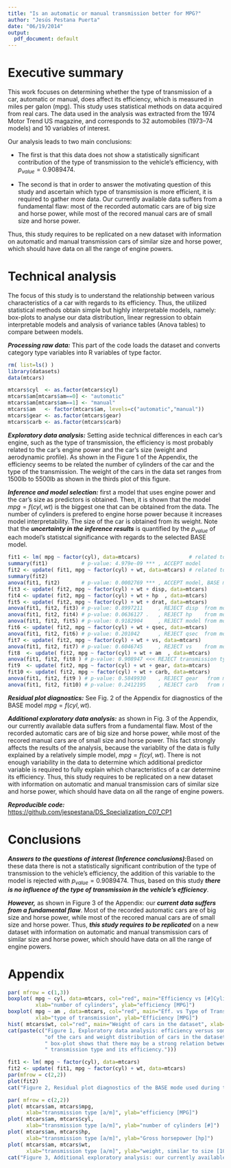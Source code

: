 ```yaml
---
title: "Is an automatic or manual transmission better for MPG?"
author: "Jesús Pestana Puerta"
date: "06/19/2014"
output:
  pdf_document: default
---
```


Executive summary
=================

This work focuses on determining whether the type of transmission of a car, automatic or manual, does affect its efficiency, which is measured in miles per galon (mpg). This study uses statistical methods on data acquired from real cars. The data used in the analysis  was extracted from the 1974 Motor Trend US magazine, and corresponds to 32 automobiles (1973–74 models) and 10 variables of interest. 

Our analysis leads to two main conclusions: 

 - The first is that this data does not show a statistically significant contribution of the type of transmission to the vehicle's efficiency, with $p_{value} = 0.9089474$. 
 
 - The second is that in order to answer the motivating question of this study and ascertain which type of transmission is more efficient, it is required to gather more data. Our currently available data suffers from a fundamental flaw: most of the recorded automatic cars are of big size and horse power, while most of the recored manual cars are of small size and horse power. 
   
Thus, this study requires to be replicated on a new dataset with information on automatic and manual transmission cars of similar size and horse power, which should have data on all the range of engine powers.

# Technical analysis

The focus of this study is to understand the relationship between various characteristics of a car with regards to its efficiency. Thus, the utilized statistical methods obtain simple but highly interpretable models, namely: box-plots to analyse our data distribution, linear regression to obtain interpretable models and analysis of variance tables (Anova tables) to compare between models.

***Processing raw data:*** This part of the code loads the dataset and converts category type variables into R variables of type factor.

```r
rm( list=ls() )
library(datasets)
data(mtcars)

mtcars$cyl  <- as.factor(mtcars$cyl)
mtcars$am[mtcars$am==0] <- "automatic"
mtcars$am[mtcars$am==1] <- "manual"
mtcars$am   <- factor(mtcars$am, levels=c("automatic","manual"))
mtcars$gear <- as.factor(mtcars$gear)
mtcars$carb <- as.factor(mtcars$carb)
```

***Exploratory data analysis:*** Setting aside technical differences in each car's engine, such as the type of transmission, the efficiency is most probably related to the car's engine power and the car's size (weight and aerodynamic profile). As shown in the Figure 1 of the Appendix, the efficiency seems to be related the number of cylinders of the car and the type of the transmission. The weight of the cars in the data set ranges from 1500lb to 5500lb as shown in the thirds plot of this figure. 

***Inference and model selection:*** first a model that uses engine power and the car's size as predictors is obtained. Then, it is shown that the model $mpg = f(cyl,wt)$ is the biggest one that can be obtained from the data. The number of cylinders is prefered to engine horse power because it increases model interpretability. The size of the car is obtained from its weight. Note that the ***uncertainty in the inference results*** is quantified by the $p_{value}$ of each model's statistcal significance with regards to the selected BASE model.

```r
fit1 <- lm( mpg ~ factor(cyl), data=mtcars)                # related to engine power
summary(fit1)           # p-value: 4.979e-09 *** , ACCEPT model
fit2 <- update( fit1, mpg ~ factor(cyl) + wt, data=mtcars) # related to power and size
summary(fit2)
anova(fit1, fit2)       # p-value: 0.0002769 *** , ACCEPT model, BASE model for analysis
fit3 <- update( fit2, mpg ~ factor(cyl) + wt + disp, data=mtcars)
fit4 <- update( fit2, mpg ~ factor(cyl) + wt + hp  , data=mtcars)
fit5 <- update( fit2, mpg ~ factor(cyl) + wt + drat, data=mtcars)
anova(fit1, fit2, fit3) # p-value: 0.8997211     , REJECT disp  from model
anova(fit1, fit2, fit4) # p-value: 0.0636127 .   , REJECT hp    from model
anova(fit1, fit2, fit5) # p-value: 0.9182904     , REJECT model from model
fit6 <- update( fit2, mpg ~ factor(cyl) + wt + qsec, data=mtcars)
anova(fit1, fit2, fit6) # p-value: 0.201042      , REJECT qsec  from model
fit7 <- update( fit2, mpg ~ factor(cyl) + wt + vs, data=mtcars)
anova(fit1, fit2, fit7) # p-value: 0.6046745     , REJECT vs    from model
fit8  <- update( fit2, mpg ~ factor(cyl) + wt + am  , data=mtcars)
anova(fit1, fit2, fit8 ) # p-value: 0.908947 <<< REJECT transmission type from model >>>
fit9  <- update( fit2, mpg ~ factor(cyl) + wt + gear, data=mtcars)
fit10 <- update( fit2, mpg ~ factor(cyl) + wt + carb, data=mtcars)
anova(fit1, fit2, fit9 ) # p-value: 0.5849930    , REJECT gear   from model
anova(fit1, fit2, fit10) # p-value: 0.2412195    , REJECT carb   from model
```

***Residual plot diagnostics:*** See Fig. 2 of the Appendix for diagnostics of the BASE model $mpg = f(cyl,wt)$.

***Additional exploratory data analysis:*** as shown in Fig. 3 of the Appendix, our currently available data suffers from a fundamental flaw. Most of the recorded automatic cars are of big size and horse power, while most of the recored manual cars are of small size and horse power. This fact strongly affects the results of the analysis, because the variablity of the data is fully explained by a relatively simple model, $mpg = f(cyl,wt)$. There is not enough variability in the data to determine which additional predictor variable is required to fully explain which characteristics of a car determine its efficiency. Thus, this study requires to be replicated on a new dataset with information on automatic and manual transmission cars of similar size and horse power, which should have data on all the range of engine powers.

***Reproducible code:*** [https://github.com/jespestana/DS_Specialization_C07_CP1](https://github.com/jespestana/DS_Specialization_C07_CP1https://github.com/jespestana/DS_Specialization_C07_CP1)

# Conclusions

***Answers to the questions of interest (Inference conclusions):***Based on these data there is not a statistically significant contribution of the type of transmission to the vehicle's efficiency, the addition of this variable to the model is rejected with $p_{value} = 0.9089474$. Thus, based on this study ***there is no influence of the type of transmission in the vehicle's efficiency***.

***However,*** as shown in Figure 3 of the Appendix: our ***current  data suffers from a fundamental flaw***. Most of the recorded automatic cars are of big size and horse power, while most of the recored manual cars are of small size and horse power. Thus, ***this study requires to be replicated*** on a new dataset with information on automatic and manual transmission cars of similar size and horse power, which should have data on all the range of engine powers.

# Appendix

```r
par( mfrow = c(1,3))
boxplot( mpg ~ cyl, data=mtcars, col="red", main="Efficiency vs [#]Cylinders", 
         xlab="number of cylinders", ylab="efficiency [MPG]")
boxplot( mpg ~ am , data=mtcars, col="red", main="Eff. vs Type of Transmission", 
         xlab="type of transmission", ylab="Efficiency [MPG]")
hist( mtcars$wt, col="red", main="Weight of cars in the dataset", xlab="weight [1000 lbs]")
cat(paste(c("Figure 1, Exploratory data analysis: efficiency versus some characteristics ",
            "of the cars and weight distribution of cars in the dataset. The middle ",
            " box-plot shows that there may be a strong relation between car ",
            " transmission type and its efficiency.")))
```


```r
fit1 <- lm( mpg ~ factor(cyl), data=mtcars)
fit2 <- update( fit1, mpg ~ factor(cyl) + wt, data=mtcars)
par(mfrow = c(2,2))
plot(fit2)
cat("Figure 2, Residual plot diagnostics of the BASE mode used during the analisys, $mpg = f(cyl,wt)$. The variability of the residual shows homocedasticity as shown by both plots in the left, the variance is constant and does not show any special tendency. The Cook's distance of the residuals shows that no point has a big leverage on the fit. And the normality of the data is acceptable, though the Normal Q-Q plot shows some lack of normality for extreme data points.")
```

```r
par( mfrow = c(2,2))
plot( mtcars$am, mtcars$mpg,
      xlab="transmission type [a/m]", ylab="efficiency [MPG]")
plot( mtcars$am, mtcars$cyl,
      xlab="transmission type [a/m]", ylab="number of cylinders [#]")
plot( mtcars$am, mtcars$hp,
      xlab="transmission type [a/m]", ylab="Gross horsepower [hp]")
plot( mtcars$am, mtcars$wt,
      xlab="transmission type [a/m]", ylab="weight, similar to size [1000lb]")
cat("Figure 3, Additional exploratory analysis: our currently available data suffers from a fundamental flaw: most of the recorded automatic cars are of big size and horse power, while most of the recored manual cars are of small size and horse power.")
```


